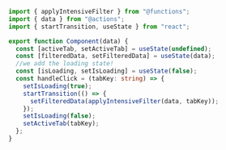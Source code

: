 ```typescript
import { applyIntensiveFilter } from "@functions";
import { data } from "@actions";
import { startTransition, useState } from "react";

export function Component(data) {
  const [activeTab, setActiveTab] = useState(undefined);
  const [filteredData, setFilteredData] = useState(data);
  //we add the loading state!
  const [isLoading, setIsLoading] = useState(false);
  const handleClick = (tabKey: string) => {
    setIsLoading(true);
    startTransition(() => {
      setFilteredData(applyIntensiveFilter(data, tabKey));
    });
    setIsLoading(false);
    setActiveTab(tabKey);
  };
}
```
